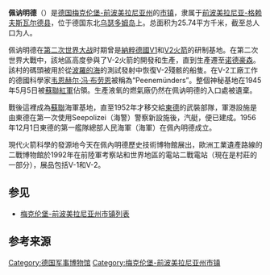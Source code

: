 {{noteTA
|G1=德国地名
|G2=Landkreis
|G3=单位
|1=zh-hans:韦恩赫尔; zh-hant:華納; 
|2=zh-hans:冯·布劳恩; zh-hant:馮·布朗; 
}}
{{noteTA|G1=德国地名|G2=Landkreis|G3=单位}}
{{Infobox Germany municipality
| district = [[前波美拉尼亚-格赖夫斯瓦尔德县|前波美拉尼亚-格赖夫斯瓦尔德县]]
| footnotes = 资料最后更新：{{date|2021-08-07|iso}}
}}
'''佩讷明德'''（{{lang-de|Peenemünde}}）是[[德国|德国]][[梅克伦堡-前波美拉尼亚州|梅克伦堡-前波美拉尼亚州]]的[[市镇_(德国)|市镇]]，隶属于[[前波美拉尼亚-格赖夫斯瓦尔德县|前波美拉尼亚-格赖夫斯瓦尔德县]]，位于德国东北[[乌瑟多姆岛|乌瑟多姆岛]]上。总面积为25.74平方千米，截至{{wikidata|qualifier|P1082|P585}}总人口为{{wikidata|property|normal+|P1082}}人。

佩讷明德在[[第二次世界大战|第二次世界大战]]时期曾是[[納粹德國|納粹德國]][[V-1导弹|V1]]和[[V2火箭|V2火箭]]的研制基地。在第二次世界大戰中，該地區高度參與了V-2火箭的開發和生產，直到生產遷至[[诺德豪森|诺德豪森]]。該村的碼頭被用於從[[波羅的海|波羅的海]]的測試發射中恢復V-2殘骸的船隻。在V-2工廠工作的德國科學家[[韦恩赫尔·冯·布劳恩|韦恩赫尔·冯·布劳恩]]被稱為“Peenemünders”。整個神秘基地在1945年5月5日被[[蘇聯紅軍|蘇聯紅軍]]佔領。生產液氧的燃氣廠仍然在佩讷明德的入口處被遺棄。

戰後這裡成為[[蘇聯|蘇聯]]海軍基地，直至1952年才移交給[[東德|東德]]的武裝部隊，軍港設施是由東德在第一次使用Seepolizei（海警）警察新設施後，汽艇，便已建成。1956年12月1日東德的第一艦隊總部人民海軍（海軍）在佩內明德成立。

現代火箭科學的發源地今天在佩內明德歷史技術博物館展出，歐洲工業遺產路線的二戰博物館於1992年在前陸軍考察站和世界地區的電站二戰電站（現在是村莊的一部分），展品包括V-1和V-2。

== 参见 ==
*[[梅克伦堡-前波美拉尼亚州市镇列表|梅克伦堡-前波美拉尼亚州市镇列表]]

== 参考来源 ==
{{reflist}}

{{前波美拉尼亚-格赖夫斯瓦尔德县行政区划}}
{{V武器}}
{{Authority control}}
{{DEFAULTSORT:Peenemünde}}
[[Category:德国军事博物馆|Category:德国军事博物馆]]
[[Category:梅克伦堡-前波美拉尼亚州市镇|Category:梅克伦堡-前波美拉尼亚州市镇]]